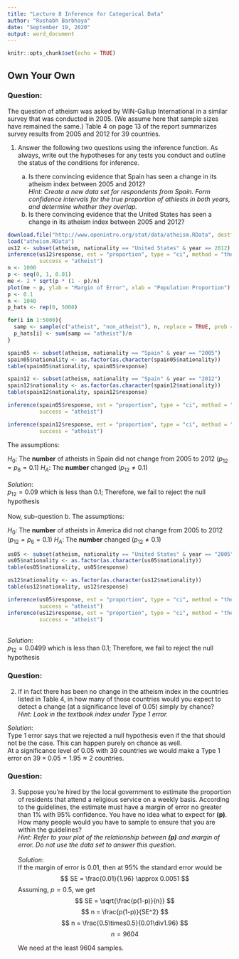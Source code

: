 ```yaml
---
title: "Lecture 8 Inference for Categorical Data"
author: "Rushabh Barbhaya"
date: "September 19, 2020"
output: word_document
---
```


```r
knitr::opts_chunk$set(echo = TRUE)
```

## Own Your Own

### Question:
The question of atheism was asked by WIN-Gallup International in a similar survey that was conducted in 2005. (We assume here that sample sizes have remained the same.) Table 4 on page 13 of the report summarizes survey results from 2005 and 2012 for 39 countries.

1. Answer the following two questions using the inference function. As always, write out the hypotheses for any tests you conduct and outline the status of the conditions for inference.

    a. Is there convincing evidence that Spain has seen a change in its atheism index between 2005 and 2012? \
    *Hint: Create a new data set for respondents from Spain. Form confidence intervals for the true proportion of athiests in both years, and determine whether they overlap.* \
    b. Is there convincing evidence that the United States has seen a change in its atheism index between 2005 and 2012? \

```r
download.file("http://www.openintro.org/stat/data/atheism.RData", destfile = "atheism.RData")
load("atheism.RData")
us12 <- subset(atheism, nationality == "United States" & year == 2012)
inference(us12$response, est = "proportion", type = "ci", method = "theoretical", 
          success = "atheist")
n <- 1000
p <- seq(0, 1, 0.01)
me <- 2 * sqrt(p * (1 - p)/n)
plot(me ~ p, ylab = "Margin of Error", xlab = "Population Proportion")
p <- 0.1
n <- 1040
p_hats <- rep(0, 5000)

for(i in 1:5000){
  samp <- sample(c("atheist", "non_atheist"), n, replace = TRUE, prob = c(p, 1-p))
  p_hats[i] <- sum(samp == "atheist")/n
}
```

```r
spain05 <- subset(atheism, nationality == "Spain" & year == "2005")
spain05$nationality <- as.factor(as.character(spain05$nationality))
table(spain05$nationality, spain05$response)

spain12 <- subset(atheism, nationality == "Spain" & year == "2012")
spain12$nationality <- as.factor(as.character(spain12$nationality))
table(spain12$nationality, spain12$response)

inference(spain05$response, est = "proportion", type = "ci", method = "theoretical", 
          success = "atheist")

inference(spain12$response, est = "proportion", type = "ci", method = "theoretical", 
          success = "atheist")
```

The assumptions:

$H_0:$ The **number** of atheists in Spain did not change from 2005 to 2012 ($p_{12}=p_6 = 0.1$)
$H_A:$ The **number** changed ($p_{12} \ne 0.1$)\
\
$Solution:$  \
$p_{12} = 0.09$  which is less than 0.1; Therefore, we fail to reject the null hypothesis
\
\
Now, sub-question b.
The assumptions:

$H_0:$ The **number** of atheists in America did not change from 2005 to 2012 ($p_{12}=p_6 = 0.1$)
$H_A:$ The **number** changed ($p_{12} \ne 0.1$)\

```r
us05 <- subset(atheism, nationality == "United States" & year == "2005")
us05$nationality <- as.factor(as.character(us05$nationality))
table(us05$nationality, us05$response)

us12$nationality <- as.factor(as.character(us12$nationality))
table(us12$nationality, us12$response)

inference(us05$response, est = "proportion", type = "ci", method = "theoretical", 
          success = "atheist")
inference(us12$response, est = "proportion", type = "ci", method = "theoretical", 
          success = "atheist")
```
\
$Solution:$  \
$p_{12} = 0.0499$  which is less than 0.1; Therefore, we fail to reject the null hypothesis
\

### Question: \
2. If in fact there has been no change in the atheism index in the countries listed in Table 4, in how many of those countries would you expect to detect a change (at a significance level of 0.05) simply by chance? \
*Hint: Look in the textbook index under Type 1 error.*

$Solution:$ \
Type 1 error says that we rejected a null hypothesis even if the that should not be the case. This can happen purely on chance as well. \
At a significance level of 0.05 with 39 countries we would make a Type 1 error on $39 \times 0.05 = 1.95 \approx 2$ countries. \

### Question:
3. Suppose you're hired by the local government to estimate the proportion of residents that attend a religious service on a weekly basis. According to the guidelines, the estimate must have a margin of error no greater than 1% with 95% confidence. You have no idea what to expect for **\(p\)**. How many people would you have to sample to ensure that you are within the guidelines? \
*Hint: Refer to your plot of the relationship between **\(p\)** and margin of error. Do not use the data set to answer this question.* \
\
$Solution:$ \
If the margin of error is $0.01,$ then at 95% the standard error would be \
$$
SE = \frac{0.01}{1.96} \approx 0.0051
$$
    Assuming, $p = 0.5$, we get
    $$
    SE = \sqrt{\frac{p(1-p)}{n}}
    $$
    $$
    n = \frac{p(1-p)}{SE^2}
    $$
    $$
    n = \frac{0.5\times0.5}{0.01\div1.96}
    $$
    $$
    n = 9604
    $$
    
    We need at the least 9604 samples.